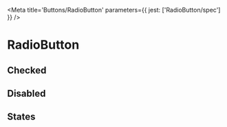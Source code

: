 

<Meta title='Buttons/RadioButton' parameters={{ jest: ['RadioButton/spec'] }} />

# RadioButton

<Canvas>
  <Story name='Default'>
    <RadioButton onChange={action('change')} />
  </Story>
</Canvas>

<ArgsTable of={RadioButton} />

## Checked

<Canvas>
  <Story name='Checked'>
    <RadioButton checked onChange={action('change')} />
  </Story>
</Canvas>

## Disabled

<Canvas>
  <Story name='Disabled'>
    <RadioButton disabled />
  </Story>
</Canvas>

## States

<Story name='States'>
  <PropsVariationSection
    component={RadioButton}
    common={{ onChange: action('change') }}
    xAxis={{
      checked: { checked: true },
      unchecked: { checked: false },
    }}
    yAxis={{
      default: { },
      hover: { className: 'is-hovered' },
      active: { className: 'is-active' },
      focus: { className: 'is-focused' },
      disabled: { disabled: true },
    }}
  />
</Story>
